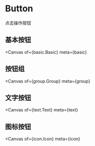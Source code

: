 

<Meta title="Example/Button" />

# Button

点击操作按钮

## 基本按钮

<Canvas
  of={basic.Basic}
  meta={basic}
></Canvas>

<Controls of={basic.Basic} />

## 按钮组

<Canvas
  of={group.Group}
  meta={group}
></Canvas>

## 文字按钮

<Canvas
  of={text.Text}
  meta={text}
></Canvas>

## 图标按钮

<Canvas
  of={icon.Icon}
  meta={icon}
></Canvas>
